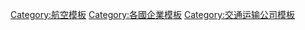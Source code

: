 {{template category
|type  = navbox
|topic = 
}}

[[Category:航空模板|Category:航空模板]]
[[Category:各國企業模板|Category:各國企業模板]]
[[Category:交通运输公司模板|Category:交通运输公司模板]]